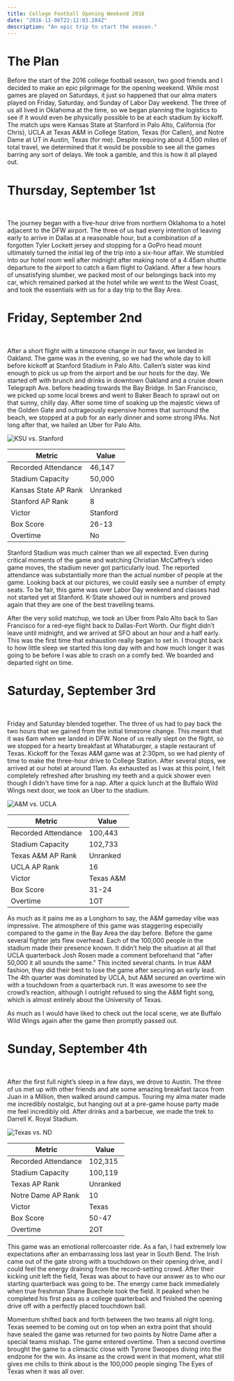 ```yaml
---
title: College Football Opening Weekend 2016
date: "2016-11-06T22:12:03.284Z"
description: "An epic trip to start the season."
---
```


# The Plan
Before the start of the 2016 college football season, two good friends and I decided to make an epic pilgrimage for the opening weekend. While most games are played on Saturdays, it just so happened that our alma maters played on Friday, Saturday, and Sunday of Labor Day weekend. The three of us all lived in Oklahoma at the time, so we began planning the logistics to see if it would even be physically possible to be at each stadium by kickoff. The match ups were Kansas State at Stanford in Palo Alto, California (for Chris), UCLA at Texas A&M in College Station, Texas (for Callen), and Notre Dame at UT in Austin, Texas (for me). Despite requiring about 4,500 miles of total travel, we determined that it would be possible to see all the games barring any sort of delays. We took a gamble, and this is how it all played out.

# Thursday, September 1st
<div style={{ height: '50vh', width: '100%' }}>
    <GoogleMapReact
        bootstrapURLKeys={{ key: getGoogleMapsAPIKey() }}
        defaultCenter={{lat: 32.899800, lng: -97.040636}}
        defaultZoom={9}
        options={getGoogleMapsOptionsSettings()}
    >
    <MapMarker lat={32.899800} lng={-97.040636} />
    </GoogleMapReact>
</div>
<br />

The journey began with a five-hour drive from northern Oklahoma to a hotel adjacent to the DFW airport. The three of us had every intention of leaving early to arrive in Dallas at a reasonable hour, but a combination of a forgotten Tyler Lockett jersey and stopping for a GoPro head mount ultimately turned the initial leg of the trip into a six-hour affair. We stumbled into our hotel room well after midnight after making note of a 4:45am shuttle departure to the airport to catch a 6am flight to Oakland. After a few hours of unsatisfying slumber, we packed most of our belongings back into my car, which remained parked at the hotel while we went to the West Coast, and took the essentials with us for a day trip to the Bay Area.

# Friday, September 2nd
<div style={{ height: '50vh', width: '100%' }}>
    <GoogleMapReact
        bootstrapURLKeys={{ key: getGoogleMapsAPIKey() }}
        defaultCenter={{lat: 37.712384, lng: -122.218832}}
        defaultZoom={9}
        options={getGoogleMapsOptionsSettings()}
    >
    <MapMarker lat={37.712384} lng={-122.218832} />
    </GoogleMapReact>
</div>
<br />

After a short flight with a timezone change in our favor, we landed in Oakland. The game was in the evening, so we had the whole day to kill before kickoff at Stanford Stadium in Palo Alto. Callen’s sister was kind enough to pick us up from the airport and be our hosts for the day. We started off with brunch and drinks in downtown Oakland and a cruise down Telegraph Ave. before heading towards the Bay Bridge. In San Francisco, we picked up some local brews and went to Baker Beach to sprawl out on that sunny, chilly day. After some time of soaking up the majestic views of the Golden Gate and outrageously expensive homes that surround the beach, we stopped at a pub for an early dinner and some strong IPAs. Not long after that, we hailed an Uber for Palo Alto.

![KSU vs. Stanford](./ksu-stanford-2016.jpg)

| Metric               | Value    |
|----------------------|----------|
| Recorded Attendance  | 46,147   |
| Stadium Capacity     | 50,000   |
| Kansas State AP Rank | Unranked |
| Stanford AP Rank     | 8        |
| Victor               | Stanford |
| Box Score            | 26-13    |
| Overtime             | No       |

Stanford Stadium was much calmer than we all expected. Even during critical moments of the game and watching Christian McCaffrey’s video game moves, the stadium never got particularly loud. The reported attendance was substantially more than the actual number of people at the game. Looking back at our pictures, we could easily see a number of empty seats. To be fair, this game was over Labor Day weekend and classes had not started yet at Stanford. K-State showed out in numbers and proved again that they are one of the best travelling teams.

After the very solid matchup, we took an Uber from Palo Alto back to San Francisco for a red-eye flight back to Dallas-Fort Worth. Our flight didn’t leave until midnight, and we arrived at SFO about an hour and a half early. This was the first time that exhaustion really began to set in. I thought back to how little sleep we started this long day with and how much longer it was going to be before I was able to crash on a comfy bed. We boarded and departed right on time.

# Saturday, September 3rd

<div style={{ height: '50vh', width: '100%' }}>
    <GoogleMapReact
        bootstrapURLKeys={{ key: getGoogleMapsAPIKey() }}
        defaultCenter={{lat: 30.619470, lng: -96.338035}}
        defaultZoom={9}
        options={getGoogleMapsOptionsSettings()}
    >
    <MapMarker lat={30.619470} lng={-96.338035} />
    </GoogleMapReact>
</div>
<br />

Friday and Saturday blended together. The three of us had to pay back the two hours that we gained from the initial timezone change. This meant that it was 6am when we landed in DFW. None of us really slept on the flight, so we stopped for a hearty breakfast at Whataburger, a staple restaurant of Texas. Kickoff for the Texas A&M game was at 2:30pm, so we had plenty of time to make the three-hour drive to College Station. After several stops, we arrived at our hotel at around 11am. As exhausted as I was at this point, I felt completely refreshed after brushing my teeth and a quick shower even though I didn't have time for a nap. After a quick lunch at the Buffalo Wild Wings next door, we took an Uber to the stadium.

![A&M vs. UCLA](./tamu-ucla-2016.jpg)

| Metric              | Value     |
|---------------------|-----------|
| Recorded Attendance | 100,443   |
| Stadium Capacity    | 102,733   |
| Texas A&M AP Rank   | Unranked  |
| UCLA AP Rank        | 16        |
| Victor              | Texas A&M |
| Box Score           | 31-24     |
| Overtime            | 1OT       |

As much as it pains me as a Longhorn to say, the A&M gameday vibe was impressive. The atmosphere of this game was staggering especially compared to the game in the Bay Area the day before. Before the game several fighter jets flew overhead. Each of the 100,000 people in the stadium made their presence known. It didn’t help the situation at all that UCLA quarterback Josh Rosen made a comment beforehand that "after 50,000 it all sounds the same." This incited several chants. In true A&M fashion, they did their best to lose the game after securing an early lead. The 4th quarter was dominated by UCLA, but A&M secured an overtime win with a touchdown from a quarterback run. It was awesome to see the crowd’s reaction, although I outright refused to sing the A&M fight song, which is almost entirely about the University of Texas.

As much as I would have liked to check out the local scene, we ate Buffalo Wild Wings again after the game then promptly passed out.

# Sunday, September 4th
<div style={{ height: '50vh', width: '100%' }}>
    <GoogleMapReact
        bootstrapURLKeys={{ key: getGoogleMapsAPIKey() }}
        defaultCenter={{lat: 30.283983, lng: -97.732759}}
        defaultZoom={9}
        options={getGoogleMapsOptionsSettings()}
    >
    <MapMarker lat={30.283983} lng={-97.732759} />
    </GoogleMapReact>
</div>
<br />

After the first full night’s sleep in a few days, we drove to Austin. The three of us met up with other friends and ate some amazing breakfast tacos from Juan in a Million, then walked around campus. Touring my alma mater made me incredibly nostalgic, but hanging out at a pre-game house party made me feel incredibly old. After drinks and a barbecue, we made the trek to Darrell K. Royal Stadium.

![Texas vs. ND](./texas-nd-2016.jpg)

| Metric              | Value    |
|---------------------|----------|
| Recorded Attendance | 102,315  |
| Stadium Capacity    | 100,119  |
| Texas AP Rank       | Unranked |
| Notre Dame AP Rank  | 10       |
| Victor              | Texas    |
| Box Score           | 50-47    |
| Overtime            | 2OT      |

This game was an emotional rollercoaster ride. As a fan, I had extremely low expectations after an embarrassing loss last year in South Bend. The Irish came out of the gate strong with a touchdown on their opening drive, and I could feel the energy draining from the record-setting crowd. After their kicking unit left the field, Texas was about to have our answer as to who our starting quarterback was going to be. The energy came back immediately when true freshman Shane Buechele took the field. It peaked when he completed his first pass as a college quarterback and finished the opening drive off with a perfectly placed touchdown ball.

Momentum shifted back and forth between the two teams all night long. Texas seemed to be coming out on top when an extra point that should have sealed the game was returned for two points by Notre Dame after a special teams mishap. The game entered overtime. Then a second overtime brought the game to a climactic close with Tyrone Swoopes diving into the endzone for the win. As insane as the crowd went in that moment, what still gives me chills to think about is the 100,000 people singing The Eyes of Texas when it was all over.